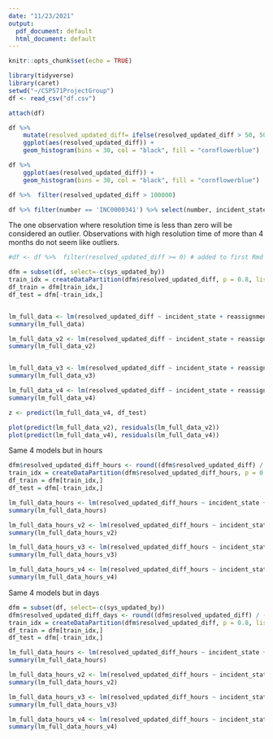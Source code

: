 ```yaml
---
date: "11/23/2021"
output:
  pdf_document: default
  html_document: default
---
```


```r
knitr::opts_chunk$set(echo = TRUE)
```


```r
library(tidyverse)
library(caret)
setwd("~/CSP571ProjectGroup")
df <- read_csv("df.csv")
```

```r
attach(df)

df %>% 
    mutate(resolved_updated_diff= ifelse(resolved_updated_diff > 50, 50, resolved_updated_diff)) %>% 
    ggplot(aes(resolved_updated_diff)) +
    geom_histogram(bins = 30, col = "black", fill = "cornflowerblue")

df %>% 
    ggplot(aes(resolved_updated_diff)) +
    geom_histogram(bins = 30, col = "black", fill = "cornflowerblue")

df %>%  filter(resolved_updated_diff > 100000)

df %>% filter(number == 'INC0000341') %>% select(number, incident_state, resolved_updated_diff)
```

The one observation where resolution time is less than zero will be considered an outlier. Observations with high resolution time of more than 4 months do not seem like outliers. 

```r
#df <- df %>%  filter(resolved_updated_diff >= 0) # added to first Rmd 
```


```r
dfm = subset(df, select=-c(sys_updated_by))
train_idx = createDataPartition(dfm$resolved_updated_diff, p = 0.8, list=F)
df_train = dfm[train_idx,]
df_test = dfm[-train_idx,]


lm_full_data <- lm(resolved_updated_diff ~ incident_state + reassignment_count + reopen_count +  made_sla + reopen_count + category + subcategory + problem_id + impact + urgency + priority, data = df_train)
summary(lm_full_data)

lm_full_data_v2 <- lm(resolved_updated_diff ~ incident_state + reassignment_count + reopen_count +  made_sla + reopen_count + category + problem_id + impact + urgency + priority, data = df_train)
summary(lm_full_data_v2)


lm_full_data_v3 <- lm(resolved_updated_diff ~ incident_state + reassignment_count + reopen_count +  made_sla + reopen_count + subcategory + problem_id + impact + urgency + priority, data = df_train)
summary(lm_full_data_v3)

lm_full_data_v4 <- lm(resolved_updated_diff ~ incident_state + reassignment_count + reopen_count +  made_sla + reopen_count + problem_id + impact + urgency + priority, data = df_train)
summary(lm_full_data_v4)
```


```r
z <- predict(lm_full_data_v4, df_test)

plot(predict(lm_full_data_v2), residuals(lm_full_data_v2))
plot(predict(lm_full_data_v4), residuals(lm_full_data_v4))
```


Same 4 models but in hours 

```r
dfm$resolved_updated_diff_hours <- round((dfm$resolved_updated_diff) / 60)
train_idx = createDataPartition(dfm$resolved_updated_diff_hours, p = 0.8, list=F)
df_train = dfm[train_idx,]
df_test = dfm[-train_idx,]

lm_full_data_hours <- lm(resolved_updated_diff_hours ~ incident_state + reassignment_count + reopen_count +  made_sla + reopen_count + category + subcategory + problem_id + impact + urgency + priority, data = df_train)
summary(lm_full_data_hours)

lm_full_data_hours_v2 <- lm(resolved_updated_diff_hours ~ incident_state + reassignment_count + reopen_count +  made_sla + reopen_count + category + problem_id + impact + urgency + priority, data = df_train)
summary(lm_full_data_hours_v2)

lm_full_data_hours_v3 <- lm(resolved_updated_diff_hours ~ incident_state + reassignment_count + reopen_count +  made_sla + reopen_count + subcategory + problem_id + impact + urgency + priority, data = df_train)
summary(lm_full_data_hours_v3)

lm_full_data_hours_v4 <- lm(resolved_updated_diff_hours ~ incident_state + reassignment_count + reopen_count +  made_sla + reopen_count + problem_id + impact + urgency + priority, data = df_train)
summary(lm_full_data_hours_v4)
```



Same 4 models but in days 

```r
dfm = subset(df, select=-c(sys_updated_by))
dfm$resolved_updated_diff_days <- round((dfm$resolved_updated_diff) / (60*24))
train_idx = createDataPartition(dfm$resolved_updated_diff, p = 0.8, list=F)
df_train = dfm[train_idx,]
df_test = dfm[-train_idx,]

lm_full_data_hours <- lm(resolved_updated_diff_hours ~ incident_state + reassignment_count + reopen_count +  made_sla + reopen_count + category + subcategory + problem_id + impact + urgency + priority, data = df_train)
summary(lm_full_data_hours)

lm_full_data_hours_v2 <- lm(resolved_updated_diff_hours ~ incident_state + reassignment_count + reopen_count +  made_sla + reopen_count + category + problem_id + impact + urgency + priority, data = df_train)
summary(lm_full_data_hours_v2)

lm_full_data_hours_v3 <- lm(resolved_updated_diff_hours ~ incident_state + reassignment_count + reopen_count +  made_sla + reopen_count + subcategory + problem_id + impact + urgency + priority, data = df_train)
summary(lm_full_data_hours_v3)

lm_full_data_hours_v4 <- lm(resolved_updated_diff_hours ~ incident_state + reassignment_count + reopen_count +  made_sla + reopen_count + problem_id + impact + urgency + priority, data = df_train)
summary(lm_full_data_hours_v4)
```